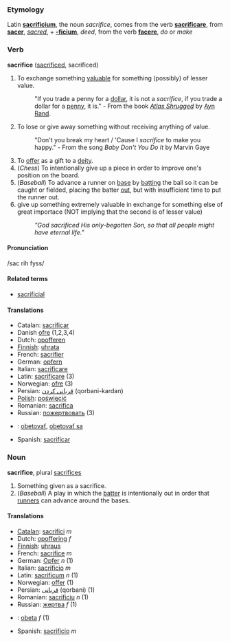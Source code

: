 ===Etymology===
Latin '''[[sacrificium]]''', the noun ''sacrifice'', comes from the verb '''[[sacrificare]]''', from '''[[sacer]]''', ''[[sacred]]'', + '''[[-ficium]]''', ''deed'', from the verb '''[[facere]]''', ''do'' or ''make''

===Verb===
'''sacrifice''' ([[sacrificed]], sacrificed)

#To exchange something [[valuable]] for something (possibly) of lesser value.
#:"If you trade a penny for a [[dollar]], it is not a ''sacrifice'', if you trade a dollar for a [[penny]], it is." - From the book ''[[Atlas Shrugged]]'' by [[Ayn Rand]].
#To lose or give away something without receiving anything of value.
#:"Don't you break my heart / 'Cause I ''sacrifice'' to make you happy." - From the song ''Baby Don't You Do It'' by Marvin Gaye
#To [[offer]] as a gift to a [[deity]].
#(''Chess'') To intentionally give up a piece in order to improve one's position on the board.
#(''Baseball'') To advance a runner on [[base]] by [[bat|batting]] the ball so it can be caught or fielded, placing the batter [[out]], but with insufficient time to put the runner out.
# give up something extremely valuable in exchange for something else of great importace (NOT implying that the second is of lesser value)
#: ''"God sacrificed His only-begotten Son, so that all people might have eternal life."''

====Pronunciation====
/sac rih fyss/

====Related terms====
*[[sacrificial]]

====Translations====
*Catalan: [[sacrificar]]
*Danish [[ofre]] (1,2,3,4)
*Dutch: [[opofferen]]
*[[Finnish]]: [[uhrata]]
*French: [[sacrifier]]
*German: [[opfern]]
*Italian: [[sacrificare]]
*Latin: [[sacrificare]] (3)
*Norwegian: [[ofre]] (3)
*Persian: [[قربانی كردن]]  (qorbani-kardan)
*[[Polish]]: [[poświęcić]]
*Romanian: [[sacrifica]]
*Russian: [[пожертвовать]] (3)
*{{sk}}: [[obetovať]], [[obetovať sa]]
*Spanish: [[sacrificar]]

===Noun===
'''sacrifice''', plural [[sacrifices]]

#Something given as a sacrifice.
#(''Baseball'') A play in which the [[batter]] is intentionally out in order that [[runner]]s can advance around the bases.

====Translations====
*[[Catalan]]: [[sacrifici]] ''m''
*Dutch: [[opoffering]] ''f''
*[[Finnish]]: [[uhraus]]
*French: [[sacrifice]] ''m''
*German: [[Opfer]] ''n'' (1)
*Italian: [[sacrificio]] ''m''
*Latin: [[sacrificum]] ''n'' (1)
*Norwegian: [[offer]] (1)
*Persian: [[قربانی]]  (qorbani) (1)
*Romanian: [[sacrificiu]] ''n'' (1)
*Russian: [[жертва]] ''f'' (1)
*{{sk}}: [[obeta#Slovak|obeta]] ''f'' (1)
*Spanish: [[sacrificio]] ''m''